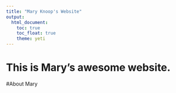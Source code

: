 ```yaml
---
title: "Mary Knoop's Website"
output: 
  html_document:
    toc: true
    toc_float: true
    theme: yeti
---
```


# This is Mary's awesome website. 

#About Mary

